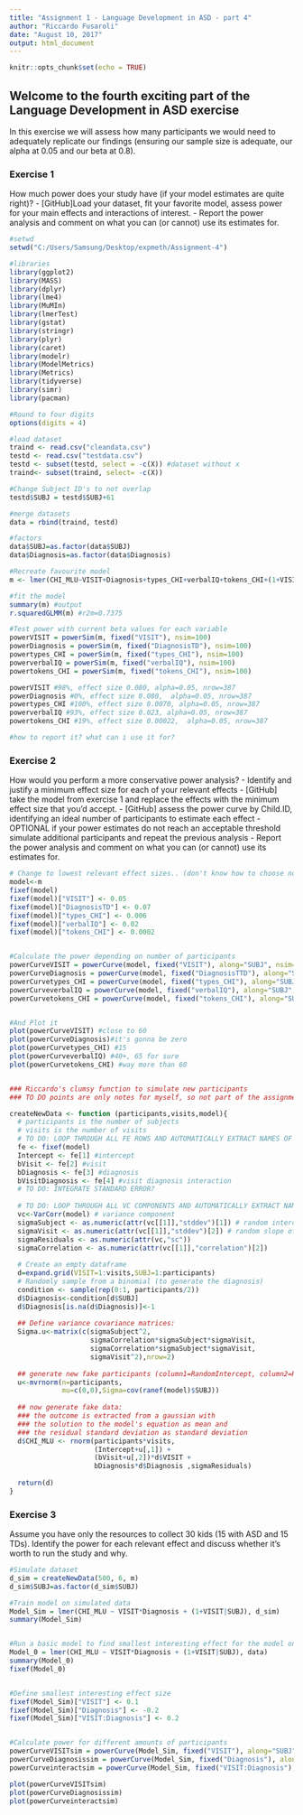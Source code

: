 ```yaml
---
title: "Assignment 1 - Language Development in ASD - part 4"
author: "Riccardo Fusaroli"
date: "August 10, 2017"
output: html_document
---
```


```r
knitr::opts_chunk$set(echo = TRUE)
```

## Welcome to the fourth exciting part of the Language Development in ASD exercise

In this exercise we will assess how many participants we would need to adequately replicate our findings (ensuring our sample size is adequate, our alpha at 0.05 and our beta at 0.8).

### Exercise 1

How much power does your study have (if your model estimates are quite right)?
- [GitHub]Load your dataset, fit your favorite model, assess power for your main effects and interactions of interest.
- Report the power analysis and comment on what you can (or cannot) use its estimates for.
```r
#setwd
setwd("C:/Users/Samsung/Desktop/expmeth/Assignment-4")

#libraries
library(ggplot2)
library(MASS)
library(dplyr)
library(lme4)
library(MuMIn)
library(lmerTest)
library(gstat)
library(stringr)
library(plyr)
library(caret)
library(modelr)
library(ModelMetrics)
library(Metrics)
library(tidyverse)
library(simr)
library(pacman)

#Round to four digits
options(digits = 4)

#load dataset
traind <- read.csv("cleandata.csv")
testd <- read.csv("testdata.csv")
testd <- subset(testd, select = -c(X)) #dataset without x
traind<- subset(traind, select= -c(X))

#Change Subject ID's to not overlap
testd$SUBJ = testd$SUBJ+61

#merge datasets
data = rbind(traind, testd)

#factors
data$SUBJ=as.factor(data$SUBJ)
data$Diagnosis=as.factor(data$Diagnosis)

#Recreate favourite model
m <- lmer(CHI_MLU~VISIT+Diagnosis+types_CHI+verbalIQ+tokens_CHI+(1+VISIT|SUBJ), data = data) 

#fit the model
summary(m) #output
r.squaredGLMM(m) #r2m=0.7375

#Test power with current beta values for each variable
powerVISIT = powerSim(m, fixed("VISIT"), nsim=100)
powerDiagnosis = powerSim(m, fixed("DiagnosisTD"), nsim=100)
powertypes_CHI = powerSim(m, fixed("types_CHI"), nsim=100)
powerverbalIQ = powerSim(m, fixed("verbalIQ"), nsim=100)
powertokens_CHI = powerSim(m, fixed("tokens_CHI"), nsim=100)

powerVISIT #98%, effect size 0.080, alpha=0.05, nrow=387
powerDiagnosis #0%, effect size 0.080,  alpha=0.05, nrow=387
powertypes_CHI #100%, effect size 0.0070, alpha=0.05, nrow=387
powerverbalIQ #93%, effect size 0.023, alpha=0.05, nrow=387
powertokens_CHI #19%, effect size 0.00022,  alpha=0.05, nrow=387

#how to report it? what can i use it for?

```


### Exercise 2

How would you perform a more conservative power analysis?
- Identify and justify a minimum effect size for each of your relevant effects
- [GitHub] take the model from exercise 1 and replace the effects with the minimum effect size that you'd accept.
- [GitHub] assess the power curve by Child.ID, identifying an ideal number of participants to estimate each effect
- OPTIONAL if your power estimates do not reach an acceptable threshold simulate additional participants and repeat the previous analysis
- Report the power analysis and comment on what you can (or cannot) use its estimates for.

```r
# Change to lowest relevant effect sizes.. (don't know how to choose now, leave effect sizes approx. as they are)
model<-m
fixef(model)
fixef(model)["VISIT"] <- 0.05
fixef(model)["DiagnosisTD"] <- 0.07
fixef(model)["types_CHI"] <- 0.006
fixef(model)["verbalIQ"] <- 0.02
fixef(model)["tokens_CHI"] <- 0.0002


#Calculate the power depending on number of participants
powerCurveVISIT = powerCurve(model, fixed("VISIT"), along="SUBJ", nsim=50)
powerCurveDiagnosis = powerCurve(model, fixed("DiagnosisTTD"), along="SUBJ", nsim=50)
powerCurvetypes_CHI = powerCurve(model, fixed("types_CHI"), along="SUBJ", nsim=50)
powerCurveverbalIQ = powerCurve(model, fixed("verbalIQ"), along="SUBJ", nsim=50)
powerCurvetokens_CHI = powerCurve(model, fixed("tokens_CHI"), along="SUBJ", nsim=50)


#And Plot it
plot(powerCurveVISIT) #close to 60
plot(powerCurveDiagnosis)#it's gonna be zero 
plot(powerCurvetypes_CHI) #15
plot(powerCurveverbalIQ) #40+, 65 for sure
plot(powerCurvetokens_CHI) #way more than 60


### Riccardo's clumsy function to simulate new participants
### TO DO points are only notes for myself, so not part of the assignment

createNewData <- function (participants,visits,model){
  # participants is the number of subjects
  # visits is the number of visits
  # TO DO: LOOP THROUGH ALL FE ROWS AND AUTOMATICALLY EXTRACT NAMES OF FIXED EFFECTS AND ESTIMATES
  fe <- fixef(model)
  Intercept <- fe[1] #intercept
  bVisit <- fe[2] #visit
  bDiagnosis <- fe[3] #diagnosis
  bVisitDiagnosis <- fe[4] #visit diagnosis interaction
  # TO DO: INTEGRATE STANDARD ERROR?
  
  # TO DO: LOOP THROUGH ALL VC COMPONENTS AND AUTOMATICALLY EXTRACT NAMES OF EFFECTS AND ESTIMATES
  vc<-VarCorr(model) # variance component
  sigmaSubject <- as.numeric(attr(vc[[1]],"stddev")[1]) # random intercept by subject
  sigmaVisit <- as.numeric(attr(vc[[1]],"stddev")[2]) # random slope of visit over subject
  sigmaResiduals <- as.numeric(attr(vc,"sc"))
  sigmaCorrelation <- as.numeric(attr(vc[[1]],"correlation")[2])
  
  # Create an empty dataframe
  d=expand.grid(VISIT=1:visits,SUBJ=1:participants)
  # Randomly sample from a binomial (to generate the diagnosis)
  condition <- sample(rep(0:1, participants/2))
  d$Diagnosis<-condition[d$SUBJ]
  d$Diagnosis[is.na(d$Diagnosis)]<-1
  
  ## Define variance covariance matrices:
  Sigma.u<-matrix(c(sigmaSubject^2,
                    sigmaCorrelation*sigmaSubject*sigmaVisit,
                    sigmaCorrelation*sigmaSubject*sigmaVisit,
                    sigmaVisit^2),nrow=2)
  
  ## generate new fake participants (column1=RandomIntercept, column2=RandomSlope)
  u<-mvrnorm(n=participants,
             mu=c(0,0),Sigma=cov(ranef(model)$SUBJ))
  
  ## now generate fake data:
  ### the outcome is extracted from a gaussian with
  ### the solution to the model's equation as mean and
  ### the residual standard deviation as standard deviation 
  d$CHI_MLU <- rnorm(participants*visits,
                     (Intercept+u[,1]) +
                     (bVisit+u[,2])*d$VISIT + 
                     bDiagnosis*d$Diagnosis ,sigmaResiduals)  
  
  return(d)
}


```


### Exercise 3

Assume you have only the resources to collect 30 kids (15 with ASD and 15 TDs). Identify the power for each relevant effect and discuss whether it's worth to run the study and why.

```r
#Simulate dataset
d_sim = createNewData(500, 6, m)
d_sim$SUBJ=as.factor(d_sim$SUBJ)

#Train model on simulated data
Model_Sim = lmer(CHI_MLU ~ VISIT*Diagnosis + (1+VISIT|SUBJ), d_sim)
summary(Model_Sim)


#Run a basic model to find smallest interesting effect for the model on the simulated data
Model_0 = lmer(CHI_MLU ~ VISIT*Diagnosis + (1+VISIT|SUBJ), data)
summary(Model_0)
fixef(Model_0)


#Define smallest interesting effect size
fixef(Model_Sim)["VISIT"] <- 0.1
fixef(Model_Sim)["Diagnosis"] <- -0.2
fixef(Model_Sim)["VISIT:Diagnosis"] <- 0.2


#Calculate power for different amounts of participants
powerCurveVISITsim = powerCurve(Model_Sim, fixed("VISIT"), along="SUBJ", nsim=50)
powerCurveDiagnosissim = powerCurve(Model_Sim, fixed("Diagnosis"), along="SUBJ", nsim=50)
powerCurveinteractsim = powerCurve(Model_Sim, fixed("VISIT:Diagnosis"), along="SUBJ", nsim=50)

plot(powerCurveVISITsim)
plot(powerCurveDiagnosissim)
plot(powerCurveinteractsim)
```






